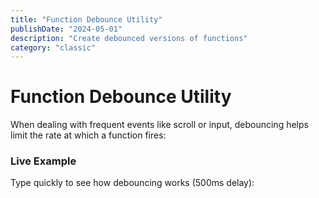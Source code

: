 ```yaml
---
title: "Function Debounce Utility"
publishDate: "2024-05-01"
description: "Create debounced versions of functions"
category: "classic"
---
```



# Function Debounce Utility

When dealing with frequent events like scroll or input, debouncing helps limit the rate at which a function fires:

<CodeSnippet file="function/debounce.ts" />

### Live Example

Type quickly to see how debouncing works (500ms delay):

<Example component="debounce-example" />
